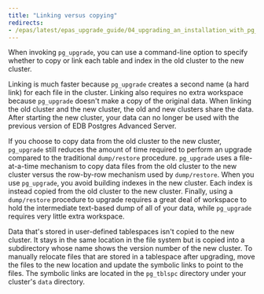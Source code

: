 ```yaml
---
title: "Linking versus copying"
redirects:
- /epas/latest/epas_upgrade_guide/04_upgrading_an_installation_with_pg_upgrade/01_performing_an_upgrade/01_linking_versus_copying/
---
```


<div id="linking_versus_copying" class="registered_link"></div>

When invoking `pg_upgrade`, you can use a command-line option to specify whether to copy or link each table and index in the old cluster to the new cluster.

Linking is much faster because `pg_upgrade` creates a second name (a hard link) for each file in the cluster. Linking also requires no extra workspace because `pg_upgrade` doesn't make a copy of the original data. When linking the old cluster and the new cluster, the old and new clusters share the data. After starting the new cluster, your data can no longer be used with the previous version of EDB Postgres Advanced Server.

If you choose to copy data from the old cluster to the new cluster, `pg_upgrade` still reduces the amount of time required to perform an upgrade compared to the traditional `dump/restore` procedure. `pg_upgrade` uses a file-at-a-time mechanism to copy data files from the old cluster to the new cluster versus the row-by-row mechanism used by `dump/restore`. When you use `pg_upgrade`, you avoid building indexes in the new cluster. Each index is instead copied from the old cluster to the new cluster. Finally, using a `dump/restore` procedure to upgrade requires a great deal of workspace to hold the intermediate text-based dump of all of your data, while `pg_upgrade` requires very little extra workspace.

Data that's stored in user-defined tablespaces isn't copied to the new cluster. It stays in the same location in the file system but is copied into a subdirectory whose name shows the version number of the new cluster. To manually relocate files that are stored in a tablespace after upgrading, move the files to the new location and update the symbolic links to point to the files. The symbolic links are located in the `pg_tblspc` directory under your cluster's `data` directory.
